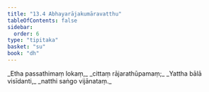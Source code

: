 ```yaml
---
title: "13.4 Abhayarājakumāravatthu"
tableOfContents: false
sidebar:
  order: 6
type: "tipitaka"
basket: "su"
book: "dh"
---
```



<DynamicBreadcrumb />

<Division number="171" book="dh" bookNo="18" page="39">

<Paragraph number="184" type="verses" book="dh">
_Etha passathimaṃ lokaṃ,_  
_cittaṃ rājarathūpamaṃ;_  
_Yattha bālā visīdanti,_  
_natthi saṅgo vijānataṃ._
</Paragraph>
</Division>
